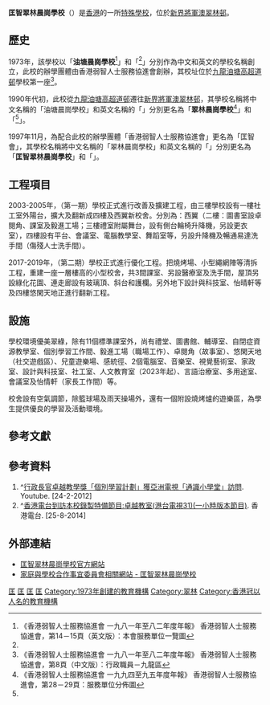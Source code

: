 {{refimprove|time=2018-04-10T12:53:19+00:00}}
{{Infobox School
| name           = 匡智翠林晨崗學校
| other_name     = <small>{{lang|en|Hong Chi Morninghill School, Tsui Lam}}</small>
| image          = [[File:Hong_Chi_Morninghill_School,_Tsui_Lam_(blue_sky).jpg|280px]]
| logo           = 
| motto          = 
| established    = 1973年
| type           = 輕度智障[[特殊學校|特殊學校]]
| language       = 中文
| religion       = 
| affiliation    = [[匡智會|匡智會]]
| district       = [[西貢區|西貢區]]
| grades         = 小學部：小一至小六<br/>中學部：中一至中六
| founder        = 
| president      = 林美蓮女士
| principal      = 霍俊榮博士
| vice_principal = 陳小燕女士
| dean           = 
| college        = 
| house          = 
| su             = 
| sc             = 
| cs             = 
| cc             = 
| faculty        = 
| staff          = 
| students       = 
| area           = 
| athletics      = 
| conference     = 
| tree           = 
| colors         = 
| mascot         = 
| magazine       = 
| address        = [[新界|新界]][[將軍澳|將軍澳]][[翠林邨|翠林邨]]
| website        = http://www.hcmstl.edu.hk/
}}
'''匡智翠林晨崗學校'''（{{lang-en|Hong Chi Morninghill School, Tsui Lam}}）是[[香港|香港]]的一所[[特殊學校|特殊學校]]，位於[[新界|新界]][[將軍澳|將軍澳]][[翠林邨|翠林邨]]。

==歷史==
1973年，該學校以「'''油塘晨崗學校'''<ref name="油塘晨崗學校">《香港弱智人士服務協進會 一九八一年至八二年度年報》 香港弱智人士服務協進會，第14－15頁（英文版）：本會服務單位一覽圖</ref>」和「{{lang|en|Yau Tong Morninghill School}}<ref name="油塘晨崗學校" />」分別作為中文和英文的學校名稱創立，此校的辦學團體由香港弱智人士服務協進會創辦，其校址位於[[九龍|九龍]][[油塘|油塘]][[高超道邨|高超道邨]]學校第一座<ref>《香港弱智人士服務協進會 一九八一年至八二年度年報》 香港弱智人士服務協進會，第8頁（中文版）：行政職員－九龍區</ref>。

1990年代初，此校從[[九龍|九龍]][[油塘|油塘]][[高超道邨|高超道邨]]遷往[[新界|新界]][[將軍澳|將軍澳]][[翠林邨|翠林邨]]，其學校名稱將中文名稱的「油塘晨崗學校」和英文名稱的「{{lang|en|Yau Tong Morninghill School}}」分別更名為「'''翠林晨崗學校'''<ref name="翠林晨崗學校">《香港弱智人士服務協進會 一九九四至九五年度年報》 香港弱智人士服務協進會，第28－29頁：服務單位分佈圖</ref>」和「{{lang|en|Greenwood Morninghill School}}<ref name="翠林晨崗學校" />」。

1997年11月，為配合此校的辦學團體「香港弱智人士服務協進會」更名為「匡智會」，其學校名稱將中文名稱的「翠林晨崗學校」和英文名稱的「{{lang|en|Greenwood Morninghill School}}」分別更名為「'''匡智翠林晨崗學校'''」和「{{lang|en|Hong Chi Morninghill School, Tsui Lam}}」。

==工程項目==

2003-2005年，（第一期）學校正式進行改善及擴建工程，由三樓學校設有一樓社工室外陽台，擴大及翻新成四樓及西翼新校舍。分別為：西翼（二樓：圖書室設卓閱角、課室及毅進工場；三樓禮室附屬舞台，設有側台輪椅升降機，另設更衣室），四樓設有平台、會議室、電腦教學室、舞蹈室等，叧設升降機及暢通易達洗手間（傷殘人士洗手間）。

2017-2019年，（第二期）學校正式進行優化工程。把燒烤場、小型繩網陣等清拆工程，重建一座一層樓高的小型校舍，共3間課室、另設醫療室及洗手間，屋頂另設綠化花園、連走廊設有玻璃頂、斜台和護欄。另外地下設計與科技室、怡晴軒等及四樓悠閑天地正進行翻新工程。

==設施==
學校環境優美翠綠，除有11個標準課室外，尚有禮堂、圖書館、輔導室、自閉症資源教學室、個別學習工作間、毅進工場（職場工作）、卓閱角（故事室）、悠閑天地（社交遊戲區）、兒童遊樂場、感統徑、2個電腦室、音樂室、視覺藝術室、家政室、設計與科技室、社工室、人文教育室（2023年起）、言語治療室、多用途室、會議室及怡情軒（家長工作間）等。

校舍設有空氣調節，除籃球場及雨天操場外，還有一個附設燒烤爐的遊樂區，為學生提供優良的學習及活動環境。

==參考文獻==
{{reflist}}
==參考資料==
{{reflist}}
 
# ^[https://www.youtube.com/watch?v=1EzCeDtxa6I&sns=em 行政長官卓越教學獎「個別學習計劃」獲亞洲電視「通識小學堂」訪問]{{Wayback|url=https://www.youtube.com/watch?v=1EzCeDtxa6I&sns=em |date=20200505035032 }}. Youtube. [24-2-2012]
# ^[https://web.archive.org/web/20190926022457/https://www.rthk.hk/tv/dtt31/programme/outstandingteachersjuly2014 香港電台到訪本校錄製特備節目:卓越教室(港台電視31)(一小時版本節目)]. 香港電台. [25-8-2014]

==外部連結==
*[http://www.hcmstl.edu.hk/ 匡智翠林晨崗學校官方網站]{{Wayback|url=http://www.hcmstl.edu.hk/ |date=20131101225453 }}
*[http://www.chsc.hk/spsp/school.php?section_id=1&sch_id=2869 家庭與學校合作事宜委員會相關網站 - 匡智翠林晨崗學校]{{Wayback|url=http://www.chsc.hk/spsp/school.php?section_id=1&sch_id=2869 |date=20180316094939 }}

{{香港特殊學校列表}}

[[Category:香港特殊學校|匡]]
[[Category:香港一條龍學校|匡]]
[[Category:西貢區中學|匡]]
[[Category:西貢區小學|匡]]
[[Category:1973年創建的教育機構|Category:1973年創建的教育機構]]
[[Category:翠林|Category:翠林]]
[[Category:香港冠以人名的教育機構|Category:香港冠以人名的教育機構]]